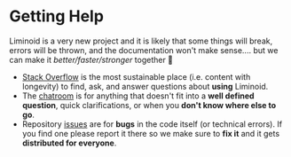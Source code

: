 
# Getting Help

Liminoid is a very new project and it is likely that some things will break, errors will be thrown, and the documentation won't make sense.... but we can make it _better/faster/stronger_ together 🦾

- [Stack Overflow](https://stackoverflow.com/questions/tagged/liminoid) is the most sustainable place (i.e. content with longevity) to find, ask, and answer questions about **using** Liminoid.
- The [chatroom](https://discord.gg/6FdvJka) is for anything that doesn't fit into a **well defined question**, quick clarifications, or when you **don't know where else to go**.
- Repository [issues](https://github.com/liminoid) are for **bugs** in the code itself (or technical errors). If you find one please report it there so we make sure to **fix it** and it gets **distributed for everyone**.

